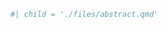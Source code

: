 <!-- Information for title page -->
\author{Timothy Ruel}
\title{A Bayesian Approximation to the Integrated Likelihood Function with Applications in Meta-Analysis}
\degree{DOCTOR OF PHILOSOPHY}
\field{Statistics} 
\graduationmonth{September}
\graduationyear{2023}

\maketitle

\abstract	

```r
#| child = './files/abstract.qmd'
```

\renewcommand\contentsname{Table of Contents}
\hypersetup{linkcolor=black}
\tableofcontents		 
		